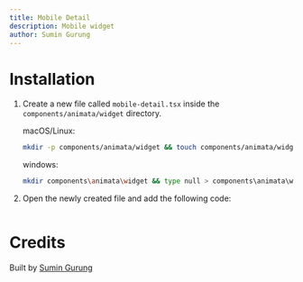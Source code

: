 ```yaml
---
title: Mobile Detail
description: Mobile widget
author: Sumin Gurung
---
```


<ComponentPreview name="widget-mobile-detail--docs" />

# Installation

1. Create a new file called `mobile-detail.tsx` inside the `components/animata/widget` directory.

   macOS/Linux:

   ```bash
   mkdir -p components/animata/widget && touch components/animata/widget/mobile-detail.tsx
   ```

   windows:

   ```bash
   mkdir components\animata\widget && type null > components\animata\widget\mobile-detail.tsx
   ```

2. Open the newly created file and add the following code:

```jsx file=<rootDir>/animata/widget/mobile-detail.tsx

```

# Credits

Built by [Sumin Gurung](https://github.com/GrgSumin)

